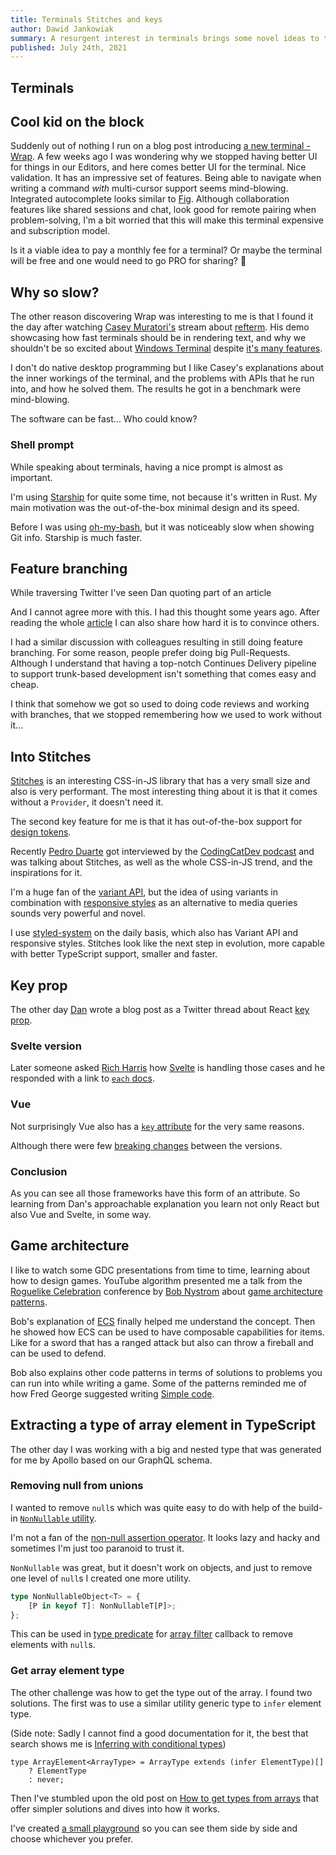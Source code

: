 ```yaml
---
title: Terminals Stitches and keys
author: Dawid Jankowiak
summary: A resurgent interest in terminals brings some novel ideas to the table. Stitches is getting more publicity, and Dan is explaining the key prop.
published: July 24th, 2021
---
```


## Terminals

## Cool kid on the block

Suddenly out of nothing I run on a blog post introducing
[a new terminal - Wrap](https://blog.warp.dev/the-terminal-is-on-life-support-is-it-worth-saving/).
A few weeks ago I was wondering why we stopped having better UI for things in
our Editors, and here comes better UI for the terminal. Nice validation.
It has an impressive set of features. Being able to navigate when writing
a command *with* multi-cursor support seems mind-blowing.
Integrated autocomplete looks similar to [Fig](https://fig.io/).
Although collaboration features like shared sessions and chat, look good for
remote pairing when problem-solving, I'm a bit worried that this will make
this terminal expensive and subscription model.

Is it a viable idea to pay a monthly fee for a terminal?
Or maybe the terminal will be free and one would need to go PRO for sharing?
🤔

## Why so slow?

The other reason discovering Wrap was interesting to me is that I found it the day
after watching [Casey Muratori's](https://twitter.com/cmuratori?s=20)
stream about [refterm](https://youtu.be/hxM8QmyZXtg).
His demo showcasing how fast terminals should be in rendering text, and why
we shouldn't be so excited about
[Windows Terminal](https://www.microsoft.com/en-us/p/windows-terminal/9n0dx20hk701?activetab=pivot:overviewtab)
despite [it's many features](https://www.hanselman.com/blog/how-to-use-open-resize-and-split-panes-in-the-windows-terminal).

I don't do native desktop programming but I like Casey's explanations about the inner
workings of the terminal, and the problems with APIs that he run into, and how
he solved them. The results he got in a benchmark were mind-blowing.

The software can be fast... Who could know?

### Shell prompt

While speaking about terminals, having a nice prompt is almost as important.

I'm using [Starship](https://starship.rs/) for quite some time,
not because it's written in Rust.
My main motivation was the out-of-the-box minimal design and its speed.

Before I was using [oh-my-bash](https://github.com/ohmybash/oh-my-bash),
but it was noticeably slow when showing Git info. Starship is much faster.

## Feature branching

While traversing Twitter I've seen Dan quoting part of an article

<Tweet id="1415586807031402504" />

And I cannot agree more with this. I had this thought some years ago. 
After reading the whole [article](https://thinkinglabs.io/articles/2021/07/14/on-the-evilness-of-feature-branching-a-tale-of-two-teams.html)
I can also share how hard it is to convince others.

I had a similar discussion with colleagues resulting in still doing feature branching.
For some reason, people prefer doing big Pull-Requests.
Although I understand that having a top-notch Continues Delivery pipeline to support
trunk-based development isn't something that comes easy and cheap.

I think that somehow we got so used to doing code reviews and working with branches,
that we stopped remembering how we used to work without it...

## Into Stitches

[Stitches](https://stitches.dev/) is an interesting CSS-in-JS library that
has a very small size and also is very performant.
The most interesting thing about it is that it comes without a `Provider`,
it doesn't need it.

The second key feature for me is that it has out-of-the-box support for
[design tokens](https://stitches.dev/docs/tokens).

Recently [Pedro Duarte](https://twitter.com/peduarte)
got interviewed by the
[CodingCatDev podcast](https://youtu.be/5hyGWA2SHk8)
and was talking about Stitches, as well as the whole CSS-in-JS trend,
and the inspirations for it.

I'm a huge fan of the [variant API](https://stitches.dev/docs/variants),
but the idea of using variants in combination with
[responsive styles](https://stitches.dev/docs/responsive-styles) as an
alternative to media queries sounds very powerful and novel.

I use [styled-system](https://styled-system.com/) on the daily basis,
which also has Variant API and responsive styles. Stitches look like
the next step in evolution, more capable with better TypeScript support,
smaller and faster.

## Key prop

The other day [Dan](https://twitter.com/dan_abramov) wrote a blog post
as a Twitter thread about React
[key prop](https://reactjs.org/docs/lists-and-keys.html#keys).

<Tweet id="1415279090446204929" />

### Svelte version

Later someone asked [Rich Harris](https://twitter.com/Rich_Harris) how
[Svelte](https://svelte.dev/) is handling those cases and
he responded with a link to [`each` docs](https://svelte.dev/docs#each).

### Vue

Not surprisingly Vue also has a
[`key` attribute](https://v3.vuejs.org/api/special-attributes.html#key)
for the very same reasons.

Although there were few
[breaking changes](https://v3.vuejs.org/guide/migration/key-attribute.html#overview)
between the versions.

### Conclusion

As you can see all those frameworks have this form of an attribute. So learning
from Dan's approachable explanation you learn not only React
but also Vue and Svelte, in some way.

## Game architecture

I like to watch some GDC presentations from time to time, learning about
how to design games. YouTube algorithm presented me a talk from the
[Roguelike Celebration](https://roguelike.club/) conference by
[Bob Nystrom](https://twitter.com/munificentbob)
about [game architecture patterns](https://youtu.be/JxI3Eu5DPwE).

Bob's explanation of [ECS](https://en.wikipedia.org/wiki/Entity_component_system)
finally helped me understand the concept.
Then he showed how ECS can be used to have composable capabilities for items.
Like for a sword that has a ranged attack but also can throw a fireball
and can be used to defend.

Bob also explains other code patterns in terms of solutions to problems
you can run into while writing a game. Some of the patterns reminded me
of how Fred George suggested writing
[Simple code](/journal/004-simple#Simple).

## Extracting a type of array element in TypeScript

The other day I was working with a big and nested type that was generated
for me by Apollo based on our GraphQL schema.

### Removing null from unions

I wanted to remove `null`s which was quite easy to do with help of the build-in
[`NonNullable` utility](https://www.typescriptlang.org/docs/handbook/utility-types.html#nonnullabletype).

I'm not a fan of the [non-null assertion operator](https://www.typescriptlang.org/docs/handbook/2/everyday-types.html#non-null-assertion-operator-postfix-).
It looks lazy and hacky and sometimes I'm just too paranoid to trust it.

`NonNullable` was great, but it doesn't work on objects, and just to remove
one level of `null`s I created one more utility.

```typescript
type NonNullableObject<T> = {
    [P in keyof T]: NonNullableT[P]>;
};
```

This can be used in [type predicate](https://www.typescriptlang.org/docs/handbook/2/narrowing.html#using-type-predicates)
for [array filter](https://developer.mozilla.org/en-US/docs/Web/JavaScript/Reference/Global_Objects/Array/filter)
callback to remove elements with `null`s.

### Get array element type

The other challenge was how to get the type out of the array. I found two solutions.
The first was to use a similar utility generic type to `infer` element type.

(Side note: Sadly I cannot find a good documentation for it, the best that search
shows me is [Inferring with conditional types](https://www.typescriptlang.org/docs/handbook/2/conditional-types.html#inferring-within-conditional-types))

```
type ArrayElement<ArrayType> = ArrayType extends (infer ElementType)[]
    ? ElementType
    : never;
```

Then I've stumbled upon the old post on
[How to get types from arrays](https://steveholgado.com/typescript-types-from-arrays/)
that offer simpler solutions and dives into how it works.

I've created [a small playground](https://www.typescriptlang.org/play?#code/MYewdgzgLgBAhmAlgWzgGwjAvDA2gKBhgG8YIAHAU2EUogC4YByYOKJgGhjDmUsaYAxNAFcAZmICeTGAF8OhEmSo06AgCYgA5p269+zQYk0z5i0hWq0GzZCBERKunnwEAVAE6UAbiA+n8AF18fChJKhgAQQ8POEkAUTRKPjAoAB5o2Mk3cMoAPmwomLiciMoADyhKMHVMAApEMDFKDxhE5OqoUsoASlxgoiIAfjaklK7cxSJGMB8WgG4QsIjIpFQ0AEZC5coQMXg19AhcMBFkACMW4NDcqMO0ACZCzLj28bSdvYOUI7ygA)
so you can see them side by side and choose whichever you prefer.

